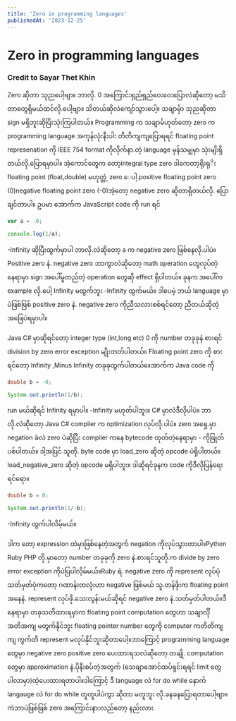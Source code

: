```yaml
---
title: 'Zero in programming languages'
publishedAt: '2023-12-25'
---
```

# **Zero in programming languages**

### **Credit to Sayar Thet Khin**

Zero ဆိုတာ သုညပေါ့ဗျာ။ ဘာလို. 0 အကြောင်းရှည်ရှည်ဝေးဝေးပြောလဲဆိုတော့ မသိတာတွေရှိမယ်ထင်လို.ပေါ့ဗျာ။ သိတယ်ဆိုလဲကျော်သွားပေါ့။ သချာင်္မှာ သုညဆိုတာ sign မရှိဘူးဆိုပြိးသုံးကြပါတယ်။ Programming က သချာင်္မဟုတ်တော့ zero က programming language အကုန်လုံးနီးပါး တိတိကျကျပြောရရင် floating point represenation ကို IEEE 754 format ကိုလိုက်နာ.တဲ့ language မှန်သမျှမှာ သုံးမျိးရှိတယ်လို.ပြောရမှာပါ။ အဲ့ကောင်တွေက တော့integral type zero ဒါကေတာ့ရိုးရုိး floating point (float,double) မဟုတ္တဲ့ zero ေပါ့.positive floating point zero  (0)negative floating point zero (-0)အဲ့တော့ negative zero ဆိုတာရှိတယ်လို. ပြောချင်တာပါ။ ဥပမာ အောက်က JavaScript code ကို run ရင်

```js
var a = -0;

console.log(1/a);
```

\-Infinity ဆိုပြီးထွက်မှာပါ ဘာလို.လဲဆိုတော့ a က negative zero ဖြစ်နေလို.ပါပဲ။ Positive zero နဲ. negative zero ဘာကွာလဲဆိုတော့ math operation တွေလုပ်တဲ့နေရာမှာ sign အပေါ်မူတည်တဲ့ operation တွေဆို effect ရှိပါတယ်။ ခုနက အပေါ်က example လို.ပေါ့ Infinity မထွက်ဘူး -Infinity ထွက်မယ်။ ဒါပေမဲ့ ဘယ် language မှာပဲဖြစ်ဖြစ် positive zero နဲ. negative zero ကိုညီသလားစစ်ရင်တော့ ညီတယ်ဆိုတဲ့အဖြေပဲရမှာပါ။

Java C# မှာဆိုရင်တော့ integer type (int,long etc) 0 ကို number တခုခုနဲ.စားရင် division by zero error exception မျိုးတတ်ပါတယ်။ Floating point zero ကို စားရင်တော့ Infinity ,Minus Infinity တခုခုထွက်ပါတယ်။ေအာက်က Java code ကို&#x20;

```java
double b = -0;

System.out.println(1/b);
```

run မယ်ဆိုရင် Infinity ရမှာပါ။ -Infinity မဟုတ်ပါဘူး။ C# မှာလဲဒီလိုပါပဲ။ ဘာလို.လဲဆိုတော့ Java C# compiler က optimization လုပ်လို.ပါပဲ။ zero အရှေ.မှာ negation ခံလဲ zero ပဲဆိုပြီး compiler ကနေ bytecode ထုတ်တဲ့နေရာမှာ - ကိုဖြုတ်ပစ်ပါတယ်။ ဒါ့အပြင် သူတို. byte code မှာ load\_zero ဆိုတဲ့ opcode ပဲရှိပါတယ်။ load\_negative\_zero ဆိုတဲ့ opcode မရှိပါဘူး။ ဒါဆိုရင်ခုနက code ကိုဒီလိုပြန်ရေးရင်ရော။

```java
double b = 0;

System.out.println(1/-b);
```

\-Infinity ထွက်ပါလိမ့်မယ်။&#x20;

ဒါက တော့ expression ထဲမှာဖြစ်နေတဲ့အတွက် negation ကိုလုပ်သွားတာပါ။Python Ruby PHP တို.မှာတော့ number တခုခုကို zero နဲ.စားရင်သူတို.က divide by zero error exception ကိုပဲပြပါလိ့မ်မယ်။Ruby ရဲ. negative zero ကို represent လုပ်ပုံသတ်မှတ်ပုံကတော့ ဂဏာန်းတလုံးဟာ negative ဖြစ်မယ် သူ.တန်ဖိုးက floating point အနေနဲ. represent လုပ်ဖို.သေးလွန်းမယ်ဆိုရင် negative zero နဲ.သတ်မှတ်ပါတယ်။ဒီနေရာမှာ တခုသတိထားရမှာက floating point computation တွေဟာ သချာင်္လိုအတိအကျ မတွက်နိုင်ဘူး floating pointer number တွေကို computer ကတိတိကျကျ ကွက်တိ represent မလုပ်နိုင်ဘူးဆိုတာပေါ့။ဘာကြောင့် programming language တွေမှာ negative zero positive zero ပေးထားရသလဲဆိုတော့ တချို. computation တွေမှာ approximation နဲ.ပိုနီးစပ်တဲ့အတွက် (သေချာအောင်ထပ်ရှင်းရရင် limit တွေပါလာမှာ)ထဲ့ပေးထားရတာပါ။ဒါကြောင့် ဒီ language လဲ for do while နောက် langauge လဲ for do while တူတူပါပဲကွာ ဆိုတာ မတူဘူး လို.ခနခနပြောရတာပေါ့ဗျာ။ ကဲဘာပဲဖြစ်ဖြစ် zero အကြောင်းနားလည်တော့ နည်းလား